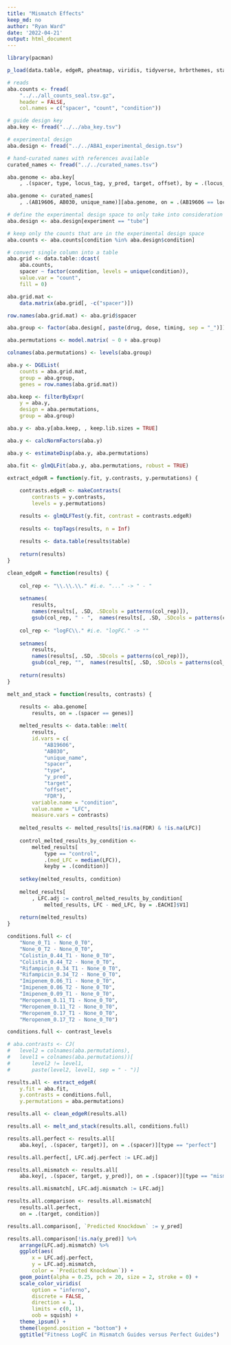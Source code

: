 ```yaml
---
title: "Mismatch Effects"
keep_md: no
author: "Ryan Ward"
date: '2022-04-21'
output: html_document
---
```

```r
library(pacman)

p_load(data.table, edgeR, pheatmap, viridis, tidyverse, hrbrthemes, statmod, scales)

# reads
aba.counts <- fread(
	"../../all_counts_seal.tsv.gz",
	header = FALSE,
	col.names = c("spacer", "count", "condition"))

# guide design key
aba.key <- fread("../../aba_key.tsv")

# experimental design
aba.design <- fread("../../ABA1_experimental_design.tsv")

# hand-curated names with references available
curated_names <- fread("../../curated_names.tsv")
```

```r
aba.genome <- aba.key[
	, .(spacer, type, locus_tag, y_pred, target, offset), by = .(locus_tag)]

aba.genome <- curated_names[
	, .(AB19606, AB030, unique_name)][aba.genome, on = .(AB19606 == locus_tag)]

# define the experimental design space to only take into consideration "tubes"
aba.design <- aba.design[experiment == "tube"]

# keep only the counts that are in the experimental design space
aba.counts <- aba.counts[condition %in% aba.design$condition]

# convert single column into a table 
aba.grid <- data.table::dcast(
	aba.counts, 
	spacer ~ factor(condition, levels = unique(condition)),
	value.var = "count", 
	fill = 0)

aba.grid.mat <- 
	data.matrix(aba.grid[, -c("spacer")])

row.names(aba.grid.mat) <- aba.grid$spacer

aba.group <- factor(aba.design[, paste(drug, dose, timing, sep = "_")])

aba.permutations <-	model.matrix( ~ 0 + aba.group)

colnames(aba.permutations) <- levels(aba.group)
```

```r
aba.y <- DGEList(
	counts = aba.grid.mat,
	group = aba.group,
	genes = row.names(aba.grid.mat))

aba.keep <- filterByExpr(
	y = aba.y,
	design = aba.permutations,
	group = aba.group)

aba.y <- aba.y[aba.keep, , keep.lib.sizes = TRUE]

aba.y <- calcNormFactors(aba.y)

aba.y <- estimateDisp(aba.y, aba.permutations)

aba.fit <- glmQLFit(aba.y, aba.permutations, robust = TRUE)
```


```r

extract_edgeR = function(y.fit, y.contrasts, y.permutations) {
	
	contrasts.edgeR <- makeContrasts(
		contrasts = y.contrasts,
		levels = y.permutations)

	results <- glmQLFTest(y.fit, contrast = contrasts.edgeR)
	
	results <- topTags(results, n = Inf)
	
	results <- data.table(results$table)
	
	return(results)
}

clean_edgeR = function(results) {
	
	col_rep <- "\\.\\.\\." #i.e. "..." -> " - " 
	
	setnames(
		results, 
		names(results[, .SD, .SDcols = patterns(col_rep)]), 
		gsub(col_rep, " - ",  names(results[, .SD, .SDcols = patterns(col_rep)])))
	
	col_rep <- "logFC\\." #i.e. "logFC." -> ""
	
	setnames(
		results, 
		names(results[, .SD, .SDcols = patterns(col_rep)]), 
		gsub(col_rep, "",  names(results[, .SD, .SDcols = patterns(col_rep)])))
	
	return(results)
}

melt_and_stack = function(results, contrasts) {
	
	results <- aba.genome[
		results, on = .(spacer == genes)]

	melted_results <- data.table::melt(
		results,
		id.vars = c(
			"AB19606",
			"AB030",
			"unique_name",
			"spacer",
			"type",
			"y_pred",
			"target",
			"offset",
			"FDR"),
		variable.name = "condition", 
		value.name = "LFC",
		measure.vars = contrasts)
	
	melted_results <- melted_results[!is.na(FDR) & !is.na(LFC)]
	
	control_melted_results_by_condition <- 
		melted_results[
			type == "control",
			.(med_LFC = median(LFC)),
			keyby = .(condition)]
	
	setkey(melted_results, condition)
	
	melted_results[
		, LFC.adj := control_melted_results_by_condition[
			melted_results, LFC - med_LFC, by = .EACHI]$V1]
	
	return(melted_results)
}
```

```r

conditions.full <- c(
	"None_0_T1 - None_0_T0",
	"None_0_T2 - None_0_T0",
	"Colistin_0.44_T1 - None_0_T0",
	"Colistin_0.44_T2 - None_0_T0",
	"Rifampicin_0.34_T1 - None_0_T0",
	"Rifampicin_0.34_T2 - None_0_T0",
	"Imipenem_0.06_T1 - None_0_T0",
	"Imipenem_0.06_T2 - None_0_T0",
	"Imipenem_0.09_T1 - None_0_T0",
	"Meropenem_0.11_T1 - None_0_T0",
	"Meropenem_0.11_T2 - None_0_T0",
	"Meropenem_0.17_T1 - None_0_T0",
	"Meropenem_0.17_T2 - None_0_T0")

conditions.full <- contrast_levels

# aba.contrasts <- CJ(
# 	level2 = colnames(aba.permutations), 
# 	level1 = colnames(aba.permutations))[
# 		level2 != level1, 
# 		paste(level2, level1, sep = " - ")]

results.all <- extract_edgeR(
	y.fit = aba.fit, 
	y.contrasts = conditions.full, 
	y.permutations = aba.permutations)

results.all <- clean_edgeR(results.all)

results.all <- melt_and_stack(results.all, conditions.full)

results.all.perfect <- results.all[
	aba.key[, .(spacer, target)], on = .(spacer)][type == "perfect"]

results.all.perfect[, LFC.adj.perfect := LFC.adj]

results.all.mismatch <- results.all[
	aba.key[, .(spacer, target, y_pred)], on = .(spacer)][type == "mismatch"]

results.all.mismatch[, LFC.adj.mismatch := LFC.adj]

results.all.comparison <- results.all.mismatch[
	results.all.perfect, 
	on = .(target, condition)]

results.all.comparison[, `Predicted Knockdown` := y_pred]

results.all.comparison[!is.na(y_pred)] %>% 
	arrange(LFC.adj.mismatch) %>%
	ggplot(aes(
		x = LFC.adj.perfect, 
		y = LFC.adj.mismatch, 
		color = `Predicted Knockdown`)) + 
	geom_point(alpha = 0.25, pch = 20, size = 2, stroke = 0) + 
	scale_color_viridis(
		option = "inferno",
		discrete = FALSE, 
		direction = 1,
		limits = c(0, 1),
		oob = squish) +
	theme_ipsum() +
	theme(legend.position = "bottom") +
	ggtitle("Fitness LogFC in Mismatch Guides versus Perfect Guides")
```